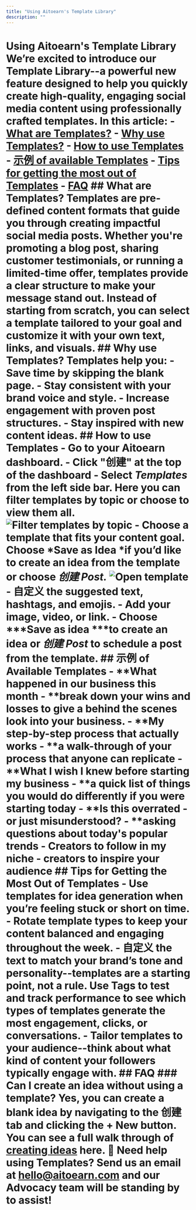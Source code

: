 ```yaml
---
title: "Using Aitoearn's Template Library"
description: ""
---
```


# Using Aitoearn's Template Library We’re excited to introduce our Template Library--a powerful new feature designed to help you quickly create high-quality, engaging social media content using professionally crafted templates. In this article: - [What are Templates?](#What-are-Post-Templates-mlRBo) - [Why use Templates?](#Why-use-Post-Templates-VqIC0) - [How to use Templates](#How-to-use-templates-Yh_ju) - [示例 of available Templates](#示例-of-Available-Templates-R-9kW) - [Tips for getting the most out of Templates](#Tips-for-Getting-the-Most-Out-of-Templates-BjeCk) - [FAQ](#FAQ-J-Kcj) ## What are Templates? Templates are pre-defined content formats that guide you through creating impactful social media posts. Whether you're promoting a blog post, sharing customer testimonials, or running a limited-time offer, templates provide a clear structure to make your message stand out. Instead of starting from scratch, you can select a template tailored to your goal and customize it with your own text, links, and visuals. ## Why use Templates? Templates help you: - **Save time** by skipping the blank page. - **Stay consistent** with your brand voice and style. - **Increase engagement** with proven post structures. - **Stay inspired** with new content ideas. ## How to use Templates - Go to your Aitoearn dashboard. - Click "创建" at the top of the dashboard - Select ***Templates*** from the left side bar. Here you can filter templates by topic or choose to view them all. ![Filter templates by topic](//d33v4339jhl8k0.cloudfront.net/docs/assets/64cb6cf86d4a3e191f237e66/images/683709f2e0314d05424443e2/file-MRNPG3Jn1D.jpg) - Choose a template that fits your content goal. Choose *Save as Idea *if you’d like to create an idea from the template or choose *创建 Post.* ![Open template](//d33v4339jhl8k0.cloudfront.net/docs/assets/64cb6cf86d4a3e191f237e66/images/6837039968f634480e5c0515/file-huHbbf8HtW.jpg) - 自定义 the suggested text, hashtags, and emojis. - Add your image, video, or link. - Choose ***Save as idea ***to create an idea or ***创建 Post*** to schedule a post from the template. ## 示例 of Available Templates - **What happened in our business this month - **break down your wins and losses to give a behind the scenes look into your business. - **My step-by-step process that actually works - **a walk-through of your process that anyone can replicate - **What I wish I knew before starting my business - **a quick list of things you would do differently if you were starting today - **Is this overrated - or just misunderstood? - **asking questions about today's popular trends - **Creators to follow in my niche - **creators to inspire your audience ## Tips for Getting the Most Out of Templates - **Use templates for idea generation** when you’re feeling stuck or short on time. - **Rotate template types** to keep your content balanced and engaging throughout the week. - **自定义 the text** to match your brand’s tone and personality--templates are a starting point, not a rule. **Use Tags**** to test and track performance** to see which types of templates generate the most engagement, clicks, or conversations. - **Tailor templates to your audience**--think about what kind of content your followers typically engage with. ## FAQ ### Can I create an idea without using a template? Yes, you can create a blank idea by navigating to the 创建 tab and clicking the + New button. You can see a full walk through of [creating ideas](https://support.aitoearn.com//support.aitoearn.com/article/589-creating-ideas-in-aitoearn#h_01GFRYA38XQTQ0A1068BQHKJKW) here. 📝 Need help using Templates? Send us an email at [hello@aitoearn.com](mailto:hello@aitoearn.com) and our Advocacy team will be standing by to assist!